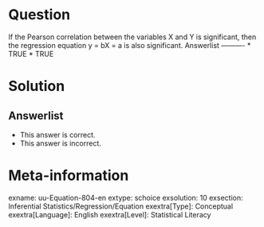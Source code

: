 Question
========
  
If the Pearson correlation between the variables X and Y is significant, then the regression equation y = bX = a is also significant. 
Answerlist
----------
* TRUE
* TRUE

Solution
========

Answerlist
----------
* This answer is correct.
* This answer is incorrect.

Meta-information
================
exname: uu-Equation-804-en
extype: schoice
exsolution: 10
exsection: Inferential Statistics/Regression/Equation
exextra[Type]: Conceptual
exextra[Language]: English
exextra[Level]: Statistical Literacy